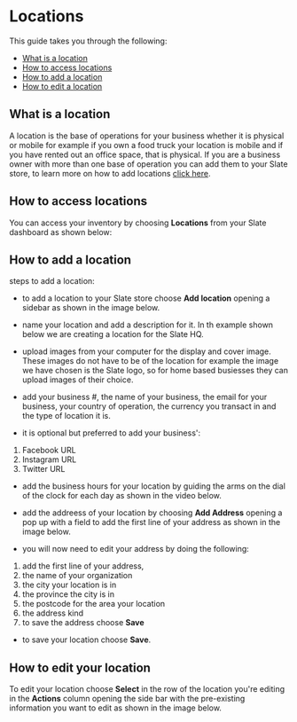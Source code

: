 # Locations
  
  This guide takes you through the following:
  
  - <a href="#what-is-location">What is a location</a>
  - <a href="#access-location">How to access locations</a>
  - <a href="#add-location">How to add a location</a>
  - <a href="#edit-location">How to edit a location</a>
  
  <a id="what-is-location"></a>
 ## What is a location
  A location is the base of operations for your business whether it is physical or mobile for example if you own a food truck your location is mobile and if you have rented out an office space, that is physical. If you are a business owner with more than one base of operation you can add them to your Slate store, to learn more on how to add locations <a href="#add-location">click here</a>.
  
  
  <a id="access-location"></a>
  ## How to access locations
  You can access your inventory by choosing **Locations** from your Slate dashboard as shown below:
  
  
  <a id="add-location"></a>
  ## How to add a location
  
  steps to add a location:
   - to add a location to your Slate store choose **Add location** opening a sidebar as shown in the image below. 
  
   - name your location and add a description for it. In th example shown below we are creating a location for the Slate HQ.
   - upload images from your computer for the display and cover image. These images do not have to be of the location for example the image we have chosen is the Slate logo, so for home based busiesses they can upload images of their choice. 
   - add your business #, the name of your business, the email for your business, your country of operation, the currency you transact in and the type of location it is. 
   - it is optional but preferred to add your business':
  
   1. Facebook URL
   2. Instagram URL
   3. Twitter URL
  
   - add the business hours for your location by guiding the arms on the dial of the clock for each day as shown in the video below.
   - add the addreess of your location by choosing **Add Address** opening a pop up with a field to add the first line of your address as shown in the image below.
  
   - you will now need to edit your address by doing the following:
  
   1. add the first line of your address,
   2. the name of your organization
   3. the city your location is in
   4. the province the city is in
   5. the postcode for the area your location 
   6. the address kind
   7. to save the address choose **Save**
  
   - to save your location choose **Save**.
  
  <a id="edit-location"></a>
  ## How to edit your location
  
  To edit your location choose **Select** in the row of the location you're editing in the **Actions** column opening the side bar with the pre-existing information you want to edit as shown in the image below.  
  
